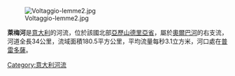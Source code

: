 [[Image:Voltaggio-lemme2.jpg|right]]

'''萊梅河'''是[[意大利|意大利]]的河流，位於該國北部[[亞歷山德里亞省|亞歷山德里亞省]]，屬於[[奧爾巴河|奧爾巴河]]的右支流，河道全長34公里，流域面積180.5平方公里，平均流量每秒3.1立方米，河口處在[[普雷多薩|普雷多薩]]。

{{Italy-geo-stub}}
[[Category:意大利河流|Category:意大利河流]]